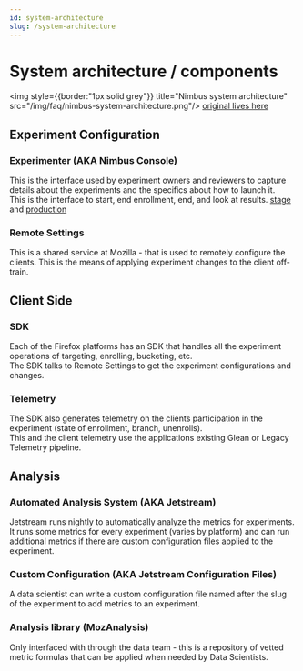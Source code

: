 ```yaml
---
id: system-architecture
slug: /system-architecture
---
```


# System architecture / components
<img style={{border:"1px solid grey"}} title="Nimbus system architecture" src="/img/faq/nimbus-system-architecture.png"/>
[original lives here](https://miro.com/app/board/uXjVOkkueZY=/)

## Experiment Configuration

### Experimenter (AKA Nimbus Console)
This is the interface used by experiment owners and reviewers to capture details about the experiments and the specifics about how to launch it.  
This is the interface to start, end enrollment, end, and look at results. 
[stage](https://stage.experimenter.nonprod.webservices.mozgcp.net/) and [production](https://experimenter.services.mozilla.com/nimbus/)

### Remote Settings
This is a shared service at Mozilla - that is used to remotely configure the clients. 
This is the means of applying experiment changes to the client off-train.

## Client Side

### SDK
Each of the Firefox platforms has an SDK that handles all the experiment operations of targeting, enrolling, bucketing, etc.  
The SDK talks to Remote Settings to get the experiment configurations and changes.

### Telemetry
The SDK also generates telemetry on the clients participation in the experiment (state of enrollment, branch, unenrolls).  
This and the client telemetry use the applications existing Glean or Legacy Telemetry pipeline.

## Analysis

### Automated Analysis System (AKA Jetstream)
Jetstream runs nightly to automatically analyze the metrics for experiments.  
It runs some metrics for every experiment (varies by platform) and can run additional metrics if there are custom configuration files applied to the experiment.

### Custom Configuration (AKA Jetstream Configuration Files)  
A data scientist can write a custom configuration file named after the slug of the experiment to add metrics to an experiment.

### Analysis library (MozAnalysis)
Only interfaced with through the data team - this is a repository of vetted metric formulas that can be applied when needed by Data Scientists.